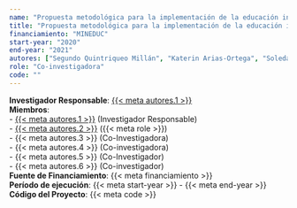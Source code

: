 ```yaml
---
name: "Propuesta metodológica para la implementación de la educación intercultural"
title: "Propuesta metodológica para la implementación de la educación intercultural"
financiamiento: "MINEDUC"
start-year: "2020"
end-year: "2021"
autores: ["Segundo Quintriqueo Millán", "Katerin Arias-Ortega", "Soledad Morales Saavedra", "Dykssa Sáez", "Gabriel Llanquinao", "Gerardo Muñoz"]
role: "Co-investigadora"
code: ""
---
```

**Investigador Responsable**: [{{< meta autores.1 >}}](../members/current/Segundo Quintriqueo Millán.qmd)  
**Miembros**:  
  - [{{< meta autores.1 >}}](../members/current/Segundo Quintriqueo Millán.qmd) (Investigador Responsable)  
  - [{{< meta autores.2 >}}](../members/current/Katerin Arias-Ortega.qmd) ({{< meta role >}})  
  - {{< meta autores.3 >}} (Co-Investigadora)  
  - {{< meta autores.4 >}} (Co-investigadora)  
  - {{< meta autores.5 >}} (Co-Investigador)  
  - {{< meta autores.6 >}} (Co-investigador)  
**Fuente de Financiamiento**: {{< meta financiamiento >}}  
**Período de ejecución**: {{< meta start-year >}} - {{< meta end-year >}}  
**Código del Proyecto**: {{< meta code >}} 